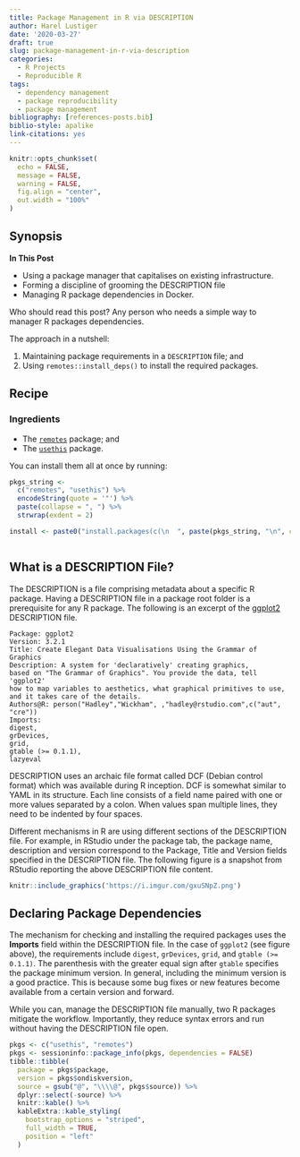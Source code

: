 ```yaml
---
title: Package Management in R via DESCRIPTION
author: Harel Lustiger
date: '2020-03-27'
draft: true
slug: package-management-in-r-via-description
categories:
  - R Projects
  - Reproducible R
tags:
  - dependency management
  - package reproducibility
  - package management
bibliography: [references-posts.bib]
biblio-style: apalike
link-citations: yes  
---
```


```r
knitr::opts_chunk$set(
  echo = FALSE, 
  message = FALSE,
  warning = FALSE,
  fig.align = "center",
  out.width = "100%"
)
```

## Synopsis

**In This Post**

* Using a package manager that capitalises on existing infrastructure. 
* Forming a discipline of grooming the DESCRIPTION file
* Managing R package dependencies in Docker.

Who should read this post? Any person who needs a simple way to manager R
packages dependencies.

<!-- What makes the approach simple? familiarity and existing toolbox -->

The approach in a nutshell:

1. Maintaining package requirements in a `DESCRIPTION` file; and
2. Using `remotes::install_deps()` to install the required packages.

## Recipe

### Ingredients

* The [`remotes`](https://github.com/r-lib/remotes) package; and
* The [`usethis`](https://github.com/r-lib/usethis/) package.

You can install them all at once by running:

```r
pkgs_string <-  
  c("remotes", "usethis") %>% 
  encodeString(quote = '"') %>% 
  paste(collapse = ", ") %>% 
  strwrap(exdent = 2)

install <- paste0("install.packages(c(\n  ", paste(pkgs_string, "\n", collapse = ""), "))")
```

```r
```

## What is a DESCRIPTION File?

The DESCRIPTION is a file comprising metadata about a specific R package. Having
a DESCRIPTION file in a package root folder is a prerequisite for any R package.
The following is an excerpt of the
[ggplot2](https://github.com/tidyverse/ggplot2/blob/v3.2.1/DESCRIPTION)
DESCRIPTION file.

```
Package: ggplot2
Version: 3.2.1
Title: Create Elegant Data Visualisations Using the Grammar of Graphics
Description: A system for 'declaratively' creating graphics,
based on "The Grammar of Graphics". You provide the data, tell 'ggplot2'
how to map variables to aesthetics, what graphical primitives to use,
and it takes care of the details.
Authors@R: person("Hadley","Wickham", ,"hadley@rstudio.com",c("aut", "cre"))
Imports: 
digest,
grDevices,
grid,
gtable (>= 0.1.1),
lazyeval
```

DESCRIPTION uses an archaic file format called DCF (Debian control format) which
was available during R inception. DCF is somewhat similar to YAML in its
structure. Each line consists of a field name paired with one or more values
separated by a colon. When values span multiple lines, they need to be indented
by four spaces.

Different mechanisms in R are using different sections of the DESCRIPTION file.
For example, in RStudio under the package tab, the package name, description and
version correspond to the Package, Title and Version fields specified in the
DESCRIPTION file. The following figure is a snapshot from RStudio reporting the
above DESCRIPTION file content.


```r
knitr::include_graphics('https://i.imgur.com/gxuSNpZ.png')
```

## Declaring Package Dependencies 

The mechanism for checking and installing the required packages uses the
**Imports** field within the DESCRIPTION file. In the case of `ggplot2` (see
figure above), the requirements include `digest`, `grDevices`, `grid`, and
`gtable (>= 0.1.1) `. The parenthesis with the greater equal sign after `gtable`
specifies the package minimum version. In general, including the minimum
version is a good practice. This is because some bug fixes or new features
become available from a certain version and forward.

While you can, manage the DESCRIPTION file manually, two R packages mitigate the
workflow. Importantly, they reduce syntax errors and run without having the
DESCRIPTION file open.



```r
pkgs <- c("usethis", "remotes")
pkgs <- sessioninfo::package_info(pkgs, dependencies = FALSE)
tibble::tibble(
  package = pkgs$package,
  version = pkgs$ondiskversion,
  source = gsub("@", "\\\\@", pkgs$source)) %>% 
  dplyr::select(-source) %>% 
  knitr::kable() %>% 
  kableExtra::kable_styling(
    bootstrap_options = "striped", 
    full_width = TRUE, 
    position = "left"
  )
```